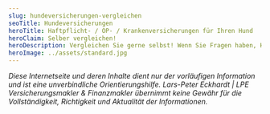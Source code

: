 ```yaml
---
slug: hundeversicherungen-vergleichen
seoTitle: Hundeversicherungen
heroTitle: Haftpflicht- / OP- / Krankenversicherungen für Ihren Hund
heroClaim: Selber vergleichen!
heroDescription: Vergleichen Sie gerne selbst! Wenn Sie Fragen haben, Hilfe benötigen oder unsere erweiterten Serviceangebote nutzen möchten, nehmen Sie Kontakt zu uns auf. Kümmern Sie sich um alles allein, haben Sie in der Regel keinen finanziellen Vorteil. Unser kompetenter Rat kostet Sie nichts zusätzlich, sichert Ihnen fachliche Unterstützung – auch im Schadenfall.
heroImage: ../assets/standard.jpg
---
```



<CompareBox url="https://www.uelzener.de/formulare/0000033505/hunde-op.html" />

<ContactAndCompareBox />

<ProvenExpert />

<AwardBox />

_Diese Internetseite und deren Inhalte dient nur der vorläufigen Information und ist eine unverbindliche Orientierungshilfe. Lars-Peter Eckhardt | LPE Versicherungsmakler & Finanzmakler übernimmt keine Gewähr für die Vollständigkeit,
Richtigkeit und Aktualität der Informationen._

